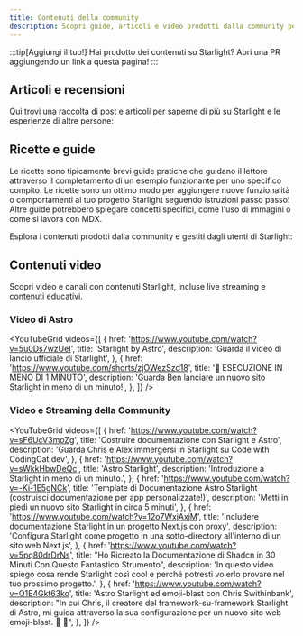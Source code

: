 ```yaml
---
title: Contenuti della community
description: Scopri guide, articoli e video prodotti dalla community per imparare e costruire con Starlight!
---
```


:::tip[Aggiungi il tuo!]
Hai prodotto dei contenuti su Starlight?
Apri una PR aggiungendo un link a questa pagina!
:::


## Articoli e recensioni

Qui trovi una raccolta di post e articoli per saperne di più su Starlight e le esperienze di altre persone:

<CardGrid>
	<LinkCard
		href="https://devm.io/open-source/starlight-astro"
		title="Generazione di siti statici con Starlight"
		description="“Nessuna idea è troppo grande o troppo piccola quando si progettano componenti” — intervista con Chris Swithinbank, leader di Starlight"
	/>
	<LinkCard
		href="https://frontendatscale.com/blog/hybrid-frontend-architecture/"
		title="Architettura frontend ibrida con Astro e Starlight"
		description="Maxi Ferreira e Ben Holmes costruiscono un sito di documentazione con Starlight, TinaCMS e un Playground API interattivo con autenticazione."
	/>
	<LinkCard
		href="https://www.olets.dev/posts/comparing-docs-site-builders-vuepress-vs-starlight/"
		title="Confronto tra generatori di siti di documentazione: VuePress vs Starlight"
		description="Come si confrontano i due framework?"
	/>
</CardGrid>

## Ricette e guide

Le ricette sono tipicamente brevi guide pratiche che guidano il lettore attraverso il completamento di un esempio funzionante per uno specifico compito. Le ricette sono un ottimo modo per aggiungere nuove funzionalità o comportamenti al tuo progetto Starlight seguendo istruzioni passo passo! Altre guide potrebbero spiegare concetti specifici, come l'uso di immagini o come si lavora con MDX.

Esplora i contenuti prodotti dalla community e gestiti dagli utenti di Starlight:

<CardGrid>
  <LinkCard
    href="https://www.webpro.nl/scraps/versioned-docs-with-starlight-and-vercel"
    title="Documentazione versionata con Starlight e Vercel"
    description="Una guida all'implementazione di versioni separate della documentazione per ogni versione principale di un progetto"
  />
  <LinkCard
    href="https://hideoo.dev/notes/starlight-heading-links"
    title="Aggiungi link agli heading di Starlight"
    description="Una guida all'uso di un plugin rehype per condividere link a sezioni specifiche della tua documentazione"
  />
  <LinkCard
    href="https://blog.otterlord.dev/posts/starlight-sponsors/"
    title="Aggiungi sponsor al tuo sito Starlight"
    description="Una guida per implementare un componente sponsor personalizzato nella sidebar della tua documentazione"
  />
  <LinkCard
    href="https://hideoo.dev/notes/starlight-og-images"
    title="Aggiungi immagini Open Graph a Starlight"
    description="Una guida alla generazione di immagini social e dei tag meta corrispondenti per le tue pagine"
  />
  <LinkCard
    href="https://hideoo.dev/notes/starlight-third-party-icon-sets"
    title="Usa set di icone di terze parti in Starlight"
    description="Una guida all'uso di unplugin-icons per espandere la selezione di icone disponibili per Starlight"
  />
  <LinkCard
    href="https://hideoo.dev/notes/starlight-custom-html-head"
    title="Modifica l'HTML head delle pagine di Starlight"
    description="Scopri come aggiungere contenuti comuni per l'head come analytics web, font e script"
  />
  <LinkCard
    href="https://dev.to/mrrobot/publishing-documentation-with-astro-starlight-691"
    title="Pubblicare documentazione con Astro Starlight"
    description="Come iniziare con la documentazione Starlight"
  />
  <LinkCard
		href="https://events-3bg.pages.dev/jotter/starlight/guide/"
		title="Abilita le Transizioni di Vista"
		description="Ottieni quell'aspetto e sensazione simile a SPA con il supporto alle transizioni di vista di Bag of Tricks"
  />
  <LinkCard
		href="https://jamcomments.com/posts/structured-data-with-starlight"
		title="Aggiungere Dati Strutturati alle Pagine Starlight"
		description="Impara come costruire dati strutturati JSON-LD dinamici per le tue pagine di documentazione."
  />
  <LinkCard
		href="https://starlight-examples.netlify.app/"
		title="Esempi Starlight"
		description="Una raccolta di embed StackBlitz che dimostrano modi pratici di fare cose nei siti di documentazione Starlight."
  />
</CardGrid>

## Contenuti video

Scopri video e canali con contenuti Starlight, incluse live streaming e contenuti educativi.


### Video di Astro

<YouTubeGrid
	videos={[
		{
			href: 'https://www.youtube.com/watch?v=5u0Ds7wzUeI',
			title: 'Starlight by Astro',
			description: 'Guarda il video di lancio ufficiale di Starlight',
		},
		{
			href: 'https://www.youtube.com/shorts/zjOWezSzd18',
			title: '🌟 ESECUZIONE IN MENO DI 1 MINUTO',
			description: 'Guarda Ben lanciare un nuovo sito Starlight in meno di un minuto!',
		},
	]}
/>

### Video e Streaming della Community

<YouTubeGrid
	videos={[
		{
			href: 'https://www.youtube.com/watch?v=sF6UcV3moZg',
			title: 'Costruire documentazione con Starlight e Astro',
			description:
				'Guarda Chris e Alex immergersi in Starlight su Code with CodingCat.dev',
		},
		{
			href: 'https://www.youtube.com/watch?v=sWkkHbwDeQc',
			title: 'Astro Starlight',
			description: 'Introduzione a Starlight in meno di un minuto.',
		},
		{
			href: 'https://www.youtube.com/watch?v=-Ki-1E5gNCk',
			title: 'Template di Documentazione Astro Starlight (costruisci documentazione per app personalizzate!)',
			description: 'Metti in piedi un nuovo sito Starlight in circa 5 minuti',
		},
		{
			href: 'https://www.youtube.com/watch?v=12o7WxjAxjM',
			title: 'Includere documentazione Starlight in un progetto Next.js con proxy',
			description:
				'Configura Starlight come progetto in una sotto-directory all\'interno di un sito web Next.js',
		},
		{
			href: 'https://www.youtube.com/watch?v=5pq80drDrNs',
			title: "Ho Ricreato la Documentazione di Shadcn in 30 Minuti Con Questo Fantastico Strumento",
			description:
				'In questo video spiego cosa rende Starlight così cool e perché potresti volerlo provare nel tuo prossimo progetto.',
		},
		{
			href: 'https://www.youtube.com/watch?v=Q1E4Gkt63ko',
			title: 'Astro Starlight ed emoji-blast con Chris Swithinbank',
			description:
				"In cui Chris, il creatore del framework-su-framework Starlight di Astro, mi guida attraverso la sua configurazione per un nuovo sito web emoji-blast. 🌟 🎇",
		},
	]}
/>
